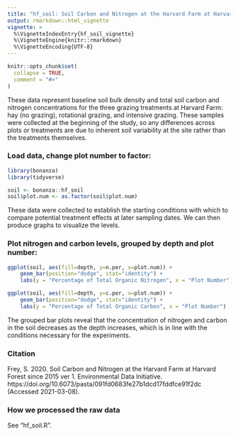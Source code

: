 ```yaml
---
title: "hf_soil: Soil Carbon and Nitrogen at the Harvard Farm at Harvard Forest"
output: rmarkdown::html_vignette
vignette: >
  %\VignetteIndexEntry{hf_soil_vignette}
  %\VignetteEngine{knitr::rmarkdown}
  %\VignetteEncoding{UTF-8}
---
```


```r
knitr::opts_chunk$set(
  collapse = TRUE,
  comment = "#>"
)
```

These data represent baseline soil bulk density and total soil carbon and nitrogen concentrations for the three grazing treatments at Harvard Farm: hay (no grazing), rotational grazing, and intensive grazing. These samples were collected at the beginning of the study, so any differences across plots or treatments are due to inherent soil variability at the site rather than the treatments themselves.

### Load data, change plot number to factor:
```r
library(bonanza)
library(tidyverse)

soil <- bonanza::hf_soil
soil$plot.num <- as.factor(soil$plot.num)

```

These data were collected to establish the starting conditions with which to compare potential treatment effects at later sampling dates. We can then produce graphs to visualize the levels.


### Plot nitrogen and carbon levels, grouped by depth and plot number:
```r

ggplot(soil, aes(fill=depth, y=n.per, x=plot.num)) + 
    geom_bar(position="dodge", stat="identity") + 
    labs(y = "Percentage of Total Organic Nitrogen", x = "Plot Number")

ggplot(soil, aes(fill=depth, y=c.per, x=plot.num)) + 
    geom_bar(position="dodge", stat="identity") + 
    labs(y = "Percentage of Total Organic Carbon", x = "Plot Number")
```

The grouped bar plots reveal that the concentration of nitrogen and carbon in the soil decreases as the depth increases, which is in line with the conditions necessary for the experiments.

### Citation

Frey, S. 2020. Soil Carbon and Nitrogen at the Harvard Farm at Harvard Forest since 2015 ver 1. Environmental Data Initiative. https://doi.org/10.6073/pasta/091fd0683fe27b1dcd17fddfce91f2dc (Accessed 2021-03-08).


### How we processed the raw data

See "hf_soil.R".
